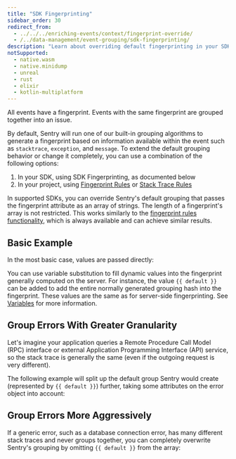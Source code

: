 ```yaml
---
title: "SDK Fingerprinting"
sidebar_order: 30
redirect_from:
  - ../../../enriching-events/context/fingerprint-override/
  - /../data-management/event-grouping/sdk-fingerprinting/
description: "Learn about overriding default fingerprinting in your SDK."
notSupported:
  - native.wasm
  - native.minidump
  - unreal
  - rust
  - elixir
  - kotlin-multiplatform
---
```


All events have a fingerprint. Events with the same fingerprint are grouped together into an issue.

By default, Sentry will run one of our built-in grouping algorithms to generate a fingerprint based on information available within the event such as `stacktrace`, `exception`, and `message`. To extend the default grouping behavior or change it completely, you can use a combination of the following options:

1. In your SDK, using SDK Fingerprinting, as documented below
2. In your project, using [Fingerprint Rules](/product/data-management-settings/event-grouping/fingerprint-rules/) or [Stack Trace Rules](/product/data-management-settings/event-grouping/stack-trace-rules/)

In supported SDKs, you can override Sentry's default grouping that passes the fingerprint attribute as an array of strings. The length of a fingerprint's array is not restricted. This works similarly to the [fingerprint rules functionality](/product/data-management-settings/event-grouping/fingerprint-rules/), which is always available and can achieve similar results.

## Basic Example

In the most basic case, values are passed directly:

<PlatformContent includePath="set-fingerprint/basic" />

You can use variable substitution to fill dynamic values into the fingerprint generally computed on the server. For instance, the value `{{ default }}` can be added to add the entire normally generated grouping hash into the fingerprint. These values are the same as for server-side fingerprinting. See [Variables](/product/data-management-settings/event-grouping/fingerprint-rules/#variables) for more information.

## Group Errors With Greater Granularity

Let's imagine your application queries a Remote Procedure Call Model (RPC) interface or external Application Programming Interface (API) service, so the stack trace is generally the same (even if the outgoing request is very different).

The following example will split up the default group Sentry would create (represented by `{{ default }}`) further, taking some attributes on the error object into account:

<PlatformContent includePath="set-fingerprint/rpc" />

## Group Errors More Aggressively

If a generic error, such as a database connection error, has many different stack traces and never groups together, you can completely overwrite Sentry's grouping by omitting `{{ default }}` from the array:

<PlatformContent includePath="set-fingerprint/database-connection" />
